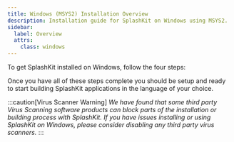 ```yaml
---
title: Windows (MSYS2) Installation Overview
description: Installation guide for SplashKit on Windows using MSYS2.
sidebar:
  label: Overview
  attrs:
    class: windows
---
```



To get SplashKit installed on Windows, follow the four steps:

<CardGrid>
  <LinkCard
  title="Install MSYS2 and Command Line Tools"
  description="Step 1"
  href="/installation/windows-msys2/step-1/"
  />
  <LinkCard
  title="Install SplashKit"
  description="Step 2"
  href="/installation/windows-msys2/step-2/"
  />
  <LinkCard
  title="Install Visual Studio Code"
  description="Step 3"
  href="/installation/windows-msys2/step-3/"
  />
  <LinkCard
  title="Install Language Specific Tools"
  description="Step 4"
  href="/installation/windows-msys2/step-4/"
  />
</CardGrid >

Once you have all of these steps complete you should be setup and ready to
start building SplashKit applications in the language of your choice.

:::caution[Virus Scanner Warning]
_We have found that some third party Virus Scanning software products can block
parts of the installation or building process with SplashKit. If you have
issues installing or using SplashKit on Windows, please consider disabling
any third party virus scanners._
:::
